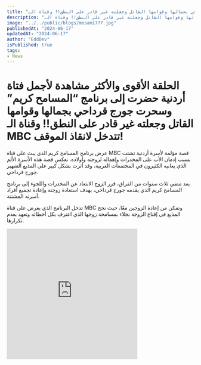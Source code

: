 ```yaml
---
title: "الحلقة الأقوى والأكثر مشاهدة لأجمل فتاة أردنية حضرت إلى برنامج المسامح كريم وسحرت جورج قرداحي بجمالها وقوامها القاتل وجعلته غير قادر على النطق!! وقناة الـ MBC تتدخل لانقاذ الموقف!"
description: "الحلقة الأقوى والأكثر مشاهدة لأجمل فتاة أردنية حضرت إلى برنامج المسامح كريم وسحرت جورج قرداحي بجمالها وقوامها القاتل وجعلته غير قادر على النطق!! وقناة الـ MBC تتدخل لانقاذ الموقف!"
image: "../../public/blogs/mosami777.jpg"
publishedAt: "2024-06-17"
updatedAt: "2024-06-17"
author: "EddDev"
isPublished: true
tags:
- News
---
```


# الحلقة الأقوى والأكثر مشاهدة لأجمل فتاة أردنية حضرت إلى برنامج “المسامح كريم” وسحرت جورج قرداحي بجمالها وقوامها القاتل وجعلته غير قادر على النطق!! وقناة الـ MBC تتدخل لانقاذ الموقف!

عرض برنامج المسامح كريم الذي يبث على قناة MBC قصة مؤلمة لأسرة أردنية تشتت بسبب إدمان الأب على المخدرات وإهماله لزوجته وأولاده. تعكس قصة هذه الأسرة الألم الذي يعانيه الكثيرون في المجتمعات العربية، وقد أثرت بشكل كبير على المذيع الشهير جورج قرداحي.

بعد مضي ثلاث سنوات من الفراق، قرر الزوج الابتعاد عن المخدرات واللجوء إلى برنامج المسامح كريم الذي يقدمه جورج قرداحي، بهدف استعادة زوجته وإعادة تجميع أفراد أسرته المشتتة.

تدخل البرنامج الذي يعرض على قناة MBC وتمكن من إعادة الزوجين معًا، حيث نجح المذيع في إقناع الزوجة نجلاء بمسامحة زوجها الذي اعترف بكل أخطائه وتعهد بعدم تكرارها.

<iframe width="350" height="350" src="https://www.youtube.com/embed/GHf2TudUPZ0" frameborder="0" allowfullscreen></iframe>

